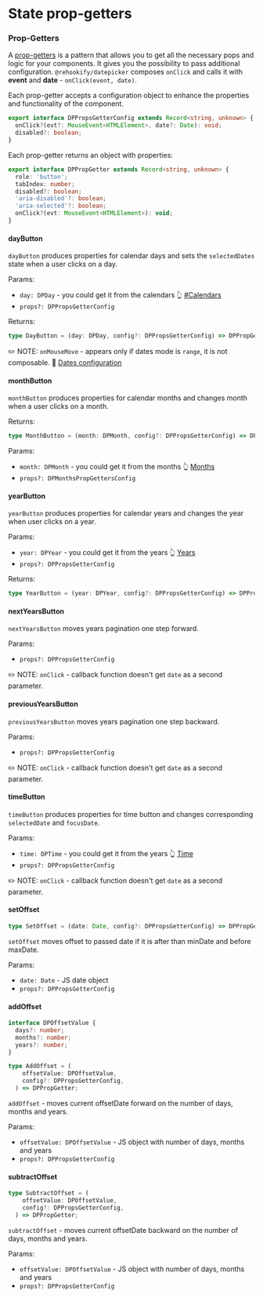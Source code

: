 # State prop-getters


### Prop-Getters

A [prop-getters](https://kentcdodds.com/blog/how-to-give-rendering-control-to-users-with-prop-getters) is a pattern that allows you to get all the necessary pops and logic for your components. It gives you the possibility to pass additional configuration. `@rehookify/datepicker` composes `onClick` and calls it with **event** and **date** - `onClick(event, date)`.

Each prop-getter accepts a configuration object to enhance the properties and functionality of the component.

```ts
export interface DPPropsGetterConfig extends Record<string, unknown> {
  onClick?(evt?: MouseEvent<HTMLElement>, date?: Date): void;
  disabled?: boolean;
}
```

Each prop-getter returns an object with properties:

```ts
export interface DPPropGetter extends Record<string, unknown> {
  role: 'button';
  tabIndex: number;
  disabled?: boolean;
  'aria-disabled'?: boolean;
  'aria-selected'?: boolean;
  onClick?(evt: MouseEvent<HTMLElement>): void;
}
```

#### dayButton

`dayButton` produces properties for calendar days and sets the `selectedDates` state when a user clicks on a day.

Params:

- `day: DPDay` - you could get it from the calendars 👆 [#Calendars](#calendars)
- `props?: DPPropsGetterConfig`

Returns:

```ts
type DayButton = (day: DPDay, config?: DPPropsGetterConfig) => DPPropGetter;
```

✏️ NOTE: `onMouseMove` - appears only if dates mode is `range`, it is not composable. 👀 [Dates configuration](#dates-configuration)

#### monthButton

`monthButton` produces properties for calendar months and changes month when a user clicks on a month.

Returns:

```ts
type MonthButton = (month: DPMonth, config?: DPPropsGetterConfig) => DPPropGetter;
```

Params:

- `month: DPMonth` - you could get it from the months 👆 [Months](#months)
- `props?: DPMonthsPropGettersConfig`

#### yearButton

`yearButton` produces properties for calendar years and changes the year when user clicks on a year.

Params:

- `year: DPYear` - you could get it from the years 👆 [Years](#years)
- `props?: DPPropsGetterConfig`

Returns:

```ts
type YearButton = (year: DPYear, config?: DPPropsGetterConfig) => DPPropGetter;
```

#### nextYearsButton

`nextYearsButton` moves years pagination one step forward.

Params:

- `props?: DPPropsGetterConfig`

✏️ NOTE: `onClick` - callback function doesn't get `date` as a second parameter.

#### previousYearsButton

`previousYearsButton` moves years pagination one step backward.

Params:

- `props?: DPPropsGetterConfig`

✏️ NOTE: `onClick` - callback function doesn't get `date` as a second parameter.

#### timeButton

`timeButton` produces properties for time button and changes corresponding `selectedDate` and `focusDate`.

Params:

- `time: DPTime` - you could get it from the years 👆 [Time](#time)
- `props?: DPPropsGetterConfig`

✏️ NOTE: `onClick` - callback function doesn't get `date` as a second parameter.

#### setOffset

```ts
type SetOffset = (date: Date, config?: DPPropsGetterConfig) => DPPropGetter;
```

`setOffset` moves offset to passed date if it is after than minDate and before maxDate.

Params:

- `date: Date` - JS date object
- `props?: DPPropsGetterConfig`

#### addOffset

```ts
interface DPOffsetValue {
  days?: number;
  months?: number;
  years?: number;
}

type AddOffset = (
    offsetValue: DPOffsetValue,
    config?: DPPropsGetterConfig,
  ) => DPPropGetter;
```

`addOffset` - moves current offsetDate forward on the number of days, months and years.

Params:

- `offsetValue: DPOffsetValue` - JS object with number of days, months and years
- `props?: DPPropsGetterConfig`

#### subtractOffset

```ts
type SubtractOffset = (
    offsetValue: DPOffsetValue,
    config?: DPPropsGetterConfig,
  ) => DPPropGetter;
```

`subtractOffset` - moves current offsetDate backward on the number of days, months and years.

Params:

- `offsetValue: DPOffsetValue` - JS object with number of days, months and years
- `props?: DPPropsGetterConfig`
